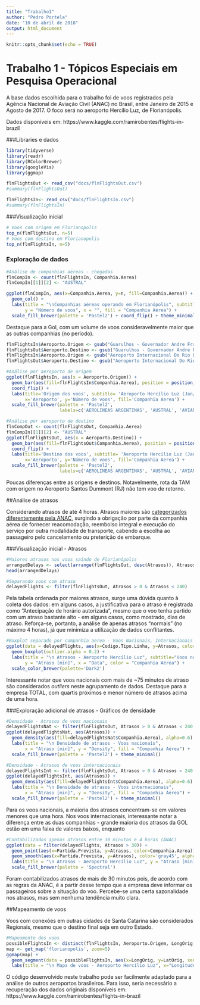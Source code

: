 ```yaml
---
title: "Trabalho1"
author: "Pedro Portela"
date: "10 de abril de 2018"
output: html_document
---
```


```r
knitr::opts_chunk$set(echo = TRUE)
```

# Trabalho 1 - Tópicos Especiais em Pesquisa Operacional

A base dados escolhida para o trabalho foi de voos registrados pela Agência Nacional de Aviação Civil (ANAC) no Brasil, entre Janeiro de 2015 e Agosto de 2017. O foco será no aeroporto Hercílio Luz, de Florianópolis. 

Dados disponíveis em: https://www.kaggle.com/ramirobentes/flights-in-brazil 

###Libraries e dados

```r

library(tidyverse)
library(readr)
library(RColorBrewer)
library(googleVis)
library(ggmap)

flnFlightsOut <- read_csv("docs/flnFlightsOut.csv")
#summary(flnFlightsOut)

flnFlightsIn<- read_csv("docs/flnFlightsIn.csv")
#summary(flnFlightsIn)

```

###Visualização inicial

```r

# Voos com origem em Florianopolis
top_n(flnFlightsOut, n=5)
# Voos com destino em Florianopolis
top_n(flnFlightsIn, n=5)

```

### Exploração de dados

```r
#Análise de companhias aéreas - chegadas
flnCompIn <- count(flnFlightsIn, Companhia.Aerea) 
flnCompIn[[1]][2] <- "AUSTRAL" 

ggplot(flnCompIn, aes(x=Companhia.Aerea, y=n, fill=Companhia.Aerea)) + 
  geom_col() + 
  labs(title = "\nCompanhias aéreas operando em Florianópolis", subtitle='Aeroporto Hercílio Luz (Jan/15 até Ago/17)', 
       y = "Número de voos", x = "", fill = "Companhia Aérea") +
  scale_fill_brewer(palette = 'Pastel2') + coord_flip() + theme_minimal()

```

Destaque para a Gol, com um volume de voos consideravelmente maior que as outras companhias (no período). 

```r

flnFlightsIn$Aeroporto.Origem <- gsub("Guarulhos - Governador Andre Franco Montoro", "Guarulhos", flnFlightsIn$Aeroporto.Origem)
flnFlightsOut$Aeroporto.Destino <- gsub("Guarulhos - Governador Andre Franco Montoro", "Guarulhos", flnFlightsOut$Aeroporto.Destino)
flnFlightsIn$Aeroporto.Origem <- gsub("Aeroporto Internacional Do Rio De Janeiro/Galeao", "Galeão", flnFlightsIn$Aeroporto.Origem)
flnFlightsOut$Aeroporto.Destino <- gsub("Aeroporto Internacional Do Rio De Janeiro/Galeao", "Galeão", flnFlightsOut$Aeroporto.Destino)

#Análise por aeroporto de origem
ggplot(flnFlightsIn, aes(x = Aeroporto.Origem)) + 
  geom_bar(aes(fill=flnFlightsIn$Companhia.Aerea), position = position_stack(reverse = TRUE)) +
  coord_flip() +
  labs(title='Origem dos voos', subtitle= 'Aeroporto Hercílio Luz (Jan/15 até Ago/17)',
       x='Aeroporto', y='Número de voos', fill='Companhia Aerea') +
  scale_fill_brewer(palette = 'Pastel2', 
                    labels=c('AEROLINEAS ARGENTINAS', 'AUSTRAL', 'AVIANCA', 'AZUL', 'GOL', 'TAM', 'TOTAL'))  

#Análise por aeroporto de destino
flnCompOut <- count(flnFlightsOut, Companhia.Aerea)
flnCompIn[[1]][2] <- "AUSTRAL"
ggplot(flnFlightsOut, aes(x = Aeroporto.Destino)) + 
  geom_bar(aes(fill=flnFlightsOut$Companhia.Aerea), position = position_stack(reverse = TRUE)) +
  coord_flip() +
  labs(title='Destino dos voos', subtitle= 'Aeroporto Hercílio Luz (Jan/15 até Ago/17)', 
       x='Aeroporto', y='Número de voos', fill='Companhia Aerea') +
  scale_fill_brewer(palette = 'Pastel2', 
                    labels=c('AEROLINEAS ARGENTINAS', 'AUSTRAL', 'AVIANCA', 'AZUL', 'GOL', 'TAM', 'TOTAL'))

```

Poucas diferenças entre as origens e destinos. Notavelmente, rota da TAM com origem no Aeroporto Santos Dummont (RJ) não tem voo de retorno.   

##Análise de atrasos

Considerando atrasos de até 4 horas. Atrasos maiores são [categorizados diferentemente pela ANAC](http://www.anac.gov.br/assuntos/passageiros/atrasos-cancelamentos-pretericao-e-assistencia-material), surgindo a obrigação por parte da companhia aérea de fornecer reacomodação, reembolso integral e execução do serviço por outra modalidade de transporte, cabendo a escolha ao passageiro pelo cancelamento ou preterição de embarque. 

###Visualização inicial - Atrasos

```r
#Maiores atrasos nos voos saíndo de Florianópolis
arrangedDelays <- select(arrange(flnFlightsOut, desc(Atrasos)), Atrasos, Companhia.Aerea, Codigo.Justificativa, Partida.Prevista, everything())
head(arrangedDelays)

#Separando voos com atraso
delayedFlights <- filter(flnFlightsOut, Atrasos > 0 & Atrasos < 240)

```

  Pela tabela ordenada por maiores atrasos, surge uma dúvida quanto à coleta dos dados: em alguns casos, a justificativa para o atraso é registrada como "Antecipação de horário autorizada", mesmo que o voo tenha partido com um atraso bastante alto - em alguns casos, como mostrado, dias de atraso. 
  Reforça-se, portanto, a análise de apenas atrasos "normais" (no máximo 4 horas), já que minimiza a utilização de dados conflitantes. 

```r

#Boxplot separado por companhia aerea - Voos Nacionais, Internacionais e Regionais
ggplot(data = delayedFlights, aes(x=Codigo.Tipo.Linha, y=Atrasos, color=Companhia.Aerea)) +
  geom_boxplot(outlier.alpha = 0.2) +
  labs(title = "\n Atrasos - Aeroporto Hercílio Luz", subtitle="Voos nacionais",
       y = "Atraso [min]", x = "Data", color = "Companhia Aérea") +
  scale_color_brewer(palette='Dark2')

```

Interessante notar que voos nacionais com mais de ~75 minutos de atraso são considerados *outliers* neste agrupamento de dados. Destaque para a empresa TOTAL, com quartis próximos e menor número de atrasos acima de uma hora.

###Exploração adicional de atrasos - Gráficos de densidade

```r

#Densidade - Atrasos de voos nacionais
delayedFlightsNat <- filter(flnFlightsOut, Atrasos > 0 & Atrasos < 240 & Codigo.Tipo.Linha == 'Nacional')
ggplot(delayedFlightsNat, aes(Atrasos)) +
  geom_density(aes(fill=delayedFlightsNat$Companhia.Aerea), alpha=0.6) +
  labs(title = "\n Densidade de atrasos - Voos nacionais", 
       x = "Atraso [min]", y = "Density", fill = "Companhia Aérea") +
  scale_fill_brewer(palette = 'Pastel2') + theme_minimal()

#Densidade - Atrasos de voos internacionais
delayedFlightsInt <- filter(flnFlightsOut, Atrasos > 0 & Atrasos < 240 & Codigo.Tipo.Linha == 'Internacional')
ggplot(delayedFlightsInt, aes(Atrasos)) +
  geom_density(aes(fill=delayedFlightsInt$Companhia.Aerea), alpha=0.6) +
  labs(title = "\n Densidade de atrasos - Voos internacionais", 
       x = "Atraso [min]", y = "Density", fill = "Companhia Aérea") +
  scale_fill_brewer(palette = 'Pastel2') + theme_minimal()

```

Para os voos nacionais, a maioria dos atrasos concentram-se em valores menores que uma hora. Nos voos internacionais, interessante notar a diferença entre as duas companhias - grande maioria dos atrasos da GOL estão em uma faixa de valores baixos, enquanto 

```r

#Contabilizados apenas atrasos entre 30 minutos e 4 horas (ANAC)
ggplot(data = filter(delayedFlights, Atrasos > 30)) + 
  geom_point(aes(x=Partida.Prevista, y=Atrasos, color=Companhia.Aerea)) + 
  geom_smooth(aes(x=Partida.Prevista, y=Atrasos), color='gray45', alpha=0.3) + 
  labs(title = "\n Atrasos - Aeroporto Hercílio Luz", y = "Atraso [min]", x = "Data", color = "Companhia Aérea") +
  scale_fill_brewer(palette = 'Spectral')

```

Foram contabilizados atrasos de mais de 30 minutos pois, de acordo com as regras da ANAC, é a partir desse tempo que a empresa deve informar os passageiros sobre a situação do voo. 
Percebe-se uma certa sazonalidade nos atrasos, mas sem nenhuma tendência muito clara.

##Mapeamento de voos 

Voos com conexões em outras cidades de Santa Catarina são considerados Regionais, mesmo que o destino final seja em outro Estado. 

```r

#Mapeamento dos voos
possibleFlightsIn <- distinct(flnFlightsIn, Aeroporto.Origem, LongOrig, LatOrig, Aeroporto.Destino, LongDest, LatDest, Codigo.Tipo.Linha)
map <- get_map('florianopolis', zoom=5)
ggmap(map) + 
  geom_segment(data = possibleFlightsIn, aes(x=LongOrig, y=LatOrig, xend=LongDest, yend=LatDest, color=Codigo.Tipo.Linha), size=1, alpha=.5, lineend='square') +
  labs(title = "\n Mapa de voos - Aeroporto Hercílio Luz", x="Longitude", y="Latitude", color='Tipo de Linha')

```

O código desenvolvido neste trabalho pode ser facilmente adaptado para a análise de outros aeroportos brasileiros. Para isso, seria necessário a recuperação dos dados originais disponíveis em: https://www.kaggle.com/ramirobentes/flights-in-brazil